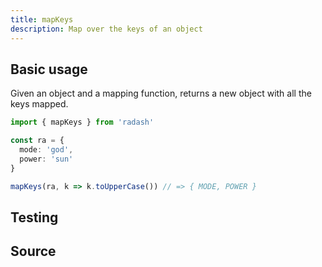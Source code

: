 ```yaml
---
title: mapKeys
description: Map over the keys of an object
---
```



## Basic usage

Given an object and a mapping function, returns a new object with all the keys mapped.

```ts
import { mapKeys } from 'radash'

const ra = {
  mode: 'god',
  power: 'sun'
}

mapKeys(ra, k => k.toUpperCase()) // => { MODE, POWER }
```

## Testing

<TestingLinkAndPreview module="object" func="mapKeys" />

## Source

<SourceLinkAndPreview module="object" func="mapKeys" />